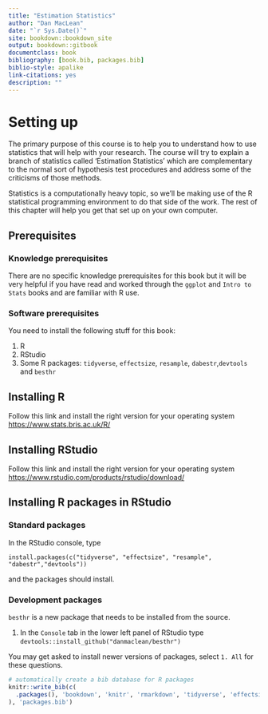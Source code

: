 ```yaml
--- 
title: "Estimation Statistics"
author: "Dan MacLean"
date: "`r Sys.Date()`"
site: bookdown::bookdown_site
output: bookdown::gitbook
documentclass: book
bibliography: [book.bib, packages.bib]
biblio-style: apalike
link-citations: yes
description: ""
---
```


# Setting up

The primary purpose of this course is to help you to understand how to use statistics that will help with your research. The course will try to explain a branch of statistics called 'Estimation Statistics' which are complementary to the normal sort of hypothesis test procedures and address some of the criticisms of those methods.

Statistics is a computationally heavy topic, so we'll be making use of the R statistical programming environment to do that side of the work. The rest of this chapter will help you get that set up on your own computer.

## Prerequisites

### Knowledge prerequisites

There are no specific knowledge prerequisites for this book but it will be very helpful if you have read and worked through the `ggplot` and `Intro to Stats` books and are familiar with R use.


### Software prerequisites

You need to install the following stuff for this book: 

 1. R
 2. RStudio
 3. Some R packages: `tidyverse`, `effectsize`, `resample`, `dabestr`,`devtools` and `besthr`
 

## Installing R

Follow this link and install the right version for your operating system [https://www.stats.bris.ac.uk/R/](https://www.stats.bris.ac.uk/R/)

## Installing RStudio

Follow this link and install the right version for your operating system [https://www.rstudio.com/products/rstudio/download/](https://www.rstudio.com/products/rstudio/download/)

## Installing R packages in RStudio

### Standard packages

In the RStudio console, type

`install.packages(c("tidyverse", "effectsize", "resample", "dabestr","devtools"))`

and the packages should install.


### Development packages

`besthr` is a new package that needs to be installed from the source.

  1. In the `Console` tab in the lower left panel of RStudio type `devtools::install_github("danmaclean/besthr")`
  
You may get asked to install newer versions of packages, select `1. All` for these questions.


```r
# automatically create a bib database for R packages
knitr::write_bib(c(
  .packages(), 'bookdown', 'knitr', 'rmarkdown', 'tidyverse', 'effectsize', 'resample', 'dabestr','devtools'
), 'packages.bib')
```